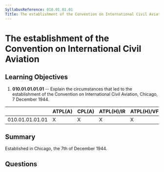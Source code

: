 ```yaml
---
SyllabusReference: 010.01.01.01
Title: The establishment of the Convention on International Civil Aviation
---
```


# The establishment of the Convention on International Civil Aviation

## Learning Objectives

1. **010.01.01.01.01** -- Explain the circumstances that led to the establishment
   of the Convention on International Civil Aviation, Chicago, 7 December 1944.

|                 | ATPL(A) | CPL(A) | ATPL(H)/IR | ATPL(H)/VFR | CPL(H) | IR  | CBIR(A) |
| --------------- | ------- | ------ | ---------- | ----------- | ------ | --- | ------- |
| 010.01.01.01.01 | X       | X      | X          | X           | X      |     |         |

## Summary

Established in Chicago, the 7th of December 1944.

## Questions

